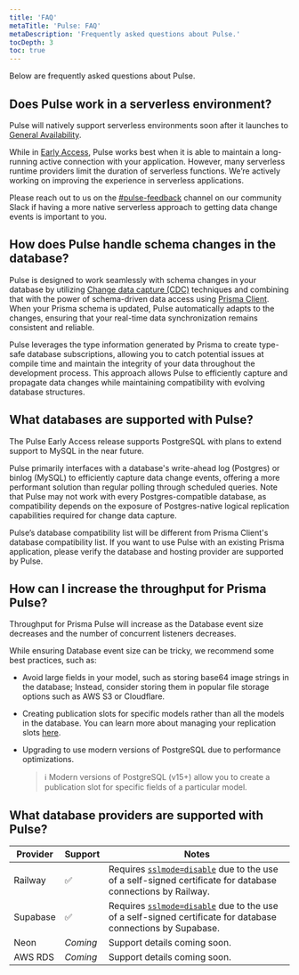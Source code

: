 ```yaml
---
title: 'FAQ'
metaTitle: 'Pulse: FAQ'
metaDescription: 'Frequently asked questions about Pulse.'
tocDepth: 3
toc: true
---
```


<TopBlock>Below are frequently asked questions about Pulse.</TopBlock>

## Does Pulse work in a serverless environment?

Pulse will natively support serverless environments soon after it launches to [General Availability](/platform/maturity-levels#general-availability).

While in [Early Access](/platform/maturity-levels#early-access), Pulse works best when it is able to maintain a long-running active connection with your application. However, many serverless runtime providers limit the duration of serverless functions. We’re actively working on improving the experience in serverless applications.

<Admonition type="info">

Please reach out to us on the [#pulse-feedback](https://prisma.slack.com/archives/C058GKE3C1E) channel on our community Slack if having a more native serverless approach to getting data change events is important to you.

</Admonition>

## How does Pulse handle schema changes in the database?

Pulse is designed to work seamlessly with schema changes in your database by utilizing [Change data capture (CDC)](https://en.wikipedia.org/wiki/Change_data_capture) techniques and combining that with the power of schema-driven data access using [Prisma Client](/orm/prisma-client). When your Prisma schema is updated, Pulse automatically adapts to the changes, ensuring that your real-time data synchronization remains consistent and reliable.

Pulse leverages the type information generated by Prisma to create type-safe database subscriptions, allowing you to catch potential issues at compile time and maintain the integrity of your data throughout the development process. This approach allows Pulse to efficiently capture and propagate data changes while maintaining compatibility with evolving database structures.

## What databases are supported with Pulse?

The Pulse Early Access release supports PostgreSQL with plans to extend support to MySQL in the near future.

Pulse primarily interfaces with a database's write-ahead log (Postgres) or binlog (MySQL) to efficiently capture data change events, offering a more performant solution than regular polling through scheduled queries. Note that Pulse may not work with every Postgres-compatible database, as compatibility depends on the exposure of Postgres-native logical replication capabilities required for change data capture.

<Admonition type="warning">

Pulse’s database compatibility list will be different from Prisma Client's database compatibility list. If you want to use Pulse with an existing Prisma application, please verify the database and hosting provider are supported by Pulse.

</Admonition>

## How can I increase the throughput for Prisma Pulse?

Throughput for Prisma Pulse will increase as the Database event size decreases and the number of concurrent listeners decreases.

While ensuring Database event size can be tricky, we recommend some best practices, such as:

- Avoid large fields in your model, such as storing base64 image strings in the database; Instead, consider storing them in popular file storage options such as AWS S3 or Cloudflare.

- Creating publication slots for specific models rather than all the models in the database. You can learn more about managing your replication slots [here](/pulse/getting-started#configuring-replication-slots).

- Upgrading to use modern versions of PostgreSQL due to performance optimizations.
  > ℹ️ Modern versions of PostgreSQL (v15+) allow you to create a publication slot for specific fields of a particular model.

## What database providers are supported with Pulse?

| Provider | Support  | Notes                                                                                                                                                                            |
| -------- | -------- | -------------------------------------------------------------------------------------------------------------------------------------------------------------------------------- |
| Railway  | ✅       | Requires [`sslmode=disable`](/orm/overview/databases/postgresql#configuring-an-ssl-connection) due to the use of a self-signed certificate for database connections by Railway.  |
| Supabase | ✅       | Requires [`sslmode=disable`](/orm/overview/databases/postgresql#configuring-an-ssl-connection) due to the use of a self-signed certificate for database connections by Supabase. |
| Neon     | _Coming_ | Support details coming soon.                                                                                                                                                     |
| AWS RDS  | _Coming_ | Support details coming soon.                                                                                                                                                     |
